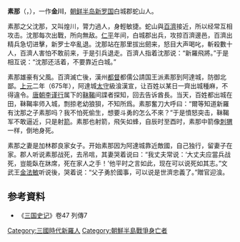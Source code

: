 '''素那'''（{{lang-ko|소나}}，{{bd|7世纪||675年||catIdx=S}}），一作'''金川'''，[[朝鲜半岛|朝鲜半岛]][[新罗国|新罗国]]白城郡蛇山人。

素那之父沈那，又叫煌川，膂力過人，身輕敏捷。蛇山與[[百濟|百濟]]接近，所以经常互相攻击。沈那每次出戰，所向無敌。[[仁平_(新羅)|仁平]]年间，白城郡出兵，攻掠百濟邊邑，百濟出精兵急切进擊，新罗士卒亂退。沈那站在那里拔出劒来，怒目大声喝叱，斬殺數十人，百濟人害怕不敢前来，于是引兵退走。百濟人指着沈那说：“新羅飛將。”于是相互说：“沈那还活着，不要靠近白城。”

素那雄豪有父風。百濟滅亡後，漢州[[都督|都督]]都儒公請国王派素那到阿達城，防御北鄙。[[上元|上元]]二年（675年），阿達城[[太守|太守]]級湌漢宣，让百姓以某日一齊出城種麻，不得違令。[[唐朝|唐朝]][[李谨行|李谨行]]属下的[[靺鞨|靺鞨]]间諜者探知，回去告诉酋長。当天，百姓都出城在田，靺鞨率师入城，剽掠老幼狼狽，不知所爲。素那奮刀大呼曰：“爾等知道新羅有沈那之子素那吗？我不怕死偷生，想要斗勇的怎么不來？”于是憤怒突击，靺鞨军不敢逼近，只是射[[箭|箭]]。素那也射箭，飛矢如蜂，自辰时至酉时，素那中箭像[[刺猬|刺猬]]一样，倒地身死。

素那之妻是加林郡良家女子。开始素那因为阿達城靠近敵國，自己独行，留妻子在家。郡人听说素那战死，去吊唁，其妻哭着说曰：“我丈夫常说：‘大丈夫应當兵战死，豈能臥在牀席，死在家人之手！’他平时之言如此，现在可以说死如其志。”文武王[[金法敏|金法敏]]听说後，哭着说：“父子勇於國事，可以说是世濟忠義了。”贈官迎湌。

== 参考資料 ==
*《[[三国史记|三国史记]]》卷47 列傳7

{{DEFAULTSORT:S}}
[[Category:三國時代新羅人|Category:三國時代新羅人]]
[[Category:朝鮮半島戰爭身亡者|Category:朝鮮半島戰爭身亡者]]